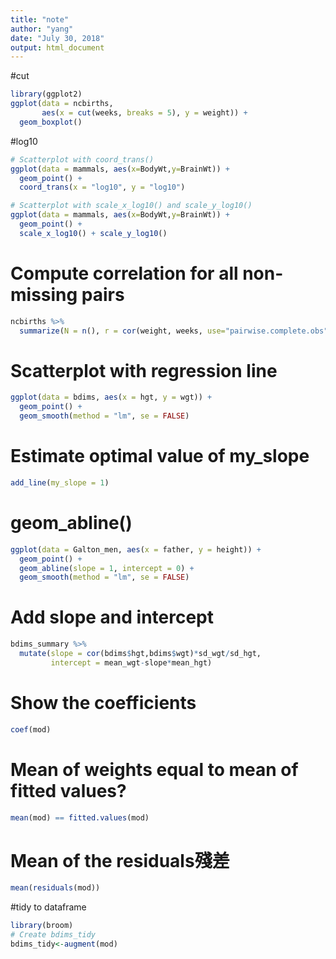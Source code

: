```yaml
---
title: "note"
author: "yang"
date: "July 30, 2018"
output: html_document
---
```


#cut
```r
library(ggplot2)
ggplot(data = ncbirths, 
       aes(x = cut(weeks, breaks = 5), y = weight)) + 
  geom_boxplot()
```

#log10
```r
# Scatterplot with coord_trans()
ggplot(data = mammals, aes(x=BodyWt,y=BrainWt)) +
  geom_point() + 
  coord_trans(x = "log10", y = "log10")

# Scatterplot with scale_x_log10() and scale_y_log10()
ggplot(data = mammals, aes(x=BodyWt,y=BrainWt)) +
  geom_point() +
  scale_x_log10() + scale_y_log10()
```

# Compute correlation for all non-missing pairs
```r
ncbirths %>%
  summarize(N = n(), r = cor(weight, weeks, use="pairwise.complete.obs"))
```

# Scatterplot with regression line
```r
ggplot(data = bdims, aes(x = hgt, y = wgt)) + 
  geom_point() + 
  geom_smooth(method = "lm", se = FALSE)
```

# Estimate optimal value of my_slope
```r
add_line(my_slope = 1)
```

# geom_abline()
```r
ggplot(data = Galton_men, aes(x = father, y = height)) +
  geom_point() + 
  geom_abline(slope = 1, intercept = 0) + 
  geom_smooth(method = "lm", se = FALSE)
```

# Add slope and intercept
```r
bdims_summary %>%
  mutate(slope = cor(bdims$hgt,bdims$wgt)*sd_wgt/sd_hgt, 
         intercept = mean_wgt-slope*mean_hgt)
```

# Show the coefficients
```r
coef(mod)
```

# Mean of weights equal to mean of fitted values?
```r
mean(mod) == fitted.values(mod)
```

# Mean of the residuals殘差
```r
mean(residuals(mod))
```
#tidy to dataframe
```r
library(broom)
# Create bdims_tidy
bdims_tidy<-augment(mod)
```

```r

```

```r

```

```r

```

```r

```

```r

```

```r

```

```r

```

```r

```